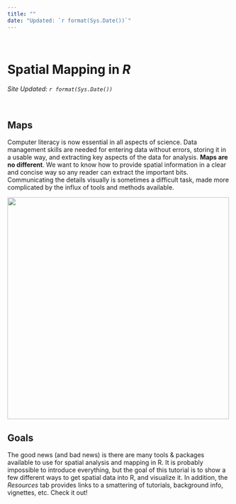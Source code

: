 ```yaml
---
title: ""
date: "Updated: `r format(Sys.Date())`"
---
```


<br> 

# Spatial Mapping in *R*

*Site Updated: `r format(Sys.Date())`*

<br>

## Maps

Computer literacy is now essential in all aspects of science. Data management skills are needed for entering data without errors, storing it in a usable way, and extracting key aspects of the data for analysis. **Maps are no different**. We want to know how to provide spatial information in a clear and concise way so any reader can extract the important bits. Communicating the details visually is sometimes a difficult task, made more complicated by the influx of tools and methods available. 

<img src="figs/farside_middle.jpg" width="500"/>


## Goals

The good news (and bad news) is there are many tools & packages available to use for spatial analysis and mapping in R. It is probably impossible to introduce everything, but the goal of this tutorial is to show a few different ways to get spatial data into R, and visualize it. In addition, the *Resources* tab provides links to a smattering of tutorials, background info, vignettes, etc. Check it out!

